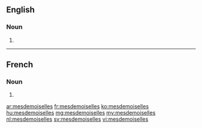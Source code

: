==English==

===Noun===
{{head|en|plural}}

# {{plural of|mademoiselle|lang=en}}

----

==French==

===Noun===
{{head|fr|plural|g=?}}

# {{plural of|mademoiselle|lang=fr}}

[[ar:mesdemoiselles]]
[[fr:mesdemoiselles]]
[[ko:mesdemoiselles]]
[[hu:mesdemoiselles]]
[[mg:mesdemoiselles]]
[[my:mesdemoiselles]]
[[nl:mesdemoiselles]]
[[sv:mesdemoiselles]]
[[vi:mesdemoiselles]]